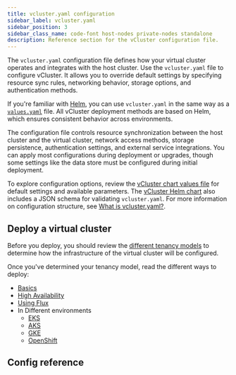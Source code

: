 ```yaml
---
title: vcluster.yaml configuration
sidebar_label: vcluster.yaml
sidebar_position: 3
sidebar_class_name: code-font host-nodes private-nodes standalone
description: Reference section for the vCluster configuration file.
---
```



<!-- vale off -->

The `vcluster.yaml` configuration file defines how your virtual cluster operates and integrates with the host cluster. Use the `vcluster.yaml` file to configure vCluster. It allows you to override default settings by specifying resource sync rules, networking behavior, storage options, and authentication methods. 

If you're familiar with [Helm](https://helm.sh/), you can use `vcluster.yaml` in the same way as a [`values.yaml`](https://helm.sh/docs/chart_template_guide/values_files/) file. All vCluster deployment methods are based on Helm, which ensures consistent behavior across environments.

The configuration file controls resource synchronization between the host cluster and the virtual cluster, network access methods, storage persistence, authentication settings, and external service integrations. You can apply most configurations during deployment or upgrades, though some settings like the data store must be configured during initial deployment.

To explore configuration options, review the [vCluster chart values file](https://github.com/loft-sh/vcluster/blob/main/chart/values.yaml) for default settings and available parameters. The [vCluster Helm chart](https://github.com/loft-sh/vcluster/blob/main/chart/values.schema.json) also includes a JSON schema for validating `vcluster.yaml`. For more information on configuration structure, see [What is vcluster.yaml?](/vcluster/next/configure/what-is-vcluster-yaml).

## Deploy a virtual cluster

Before you deploy, you should review the [different tenancy models](../tenancy-model) to determine how the infrastructure of the virtual 
cluster will be configured. 

Once you've determined your tenancy model, read the different ways to deploy:

* [Basics](../../deploy/control-plane/container/basics)
* [High Availability](../../deploy/control-plane/container/high-availability)
* [Using Flux](../../deploy/control-plane/container/flux)
* In Different environments
  * [EKS](../../deploy/control-plane/container/environment/eks)
  * [AKS](../../deploy/control-plane/container/environment/aks)
  * [GKE](../../deploy/control-plane/container/environment/gke)
  * [OpenShift](../../deploy/control-plane/container/environment/openshift)

## Config reference

<ControlPlane/>
<Logging/>
<PrivateNodes/>
<ExportKubeConfig/>
<Sync/>
<Integrations/>
<Networking/>
<Policies/>
<RBAC/>
<SleepMode/>
<Plugins/>
<Experimental/>
<External />
<Telemetry/>
